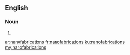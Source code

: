 ==English==

===Noun===
{{head|en|noun plural form}}

# {{plural of|nanofabrication|lang=en}}

[[ar:nanofabrications]]
[[fr:nanofabrications]]
[[ku:nanofabrications]]
[[my:nanofabrications]]